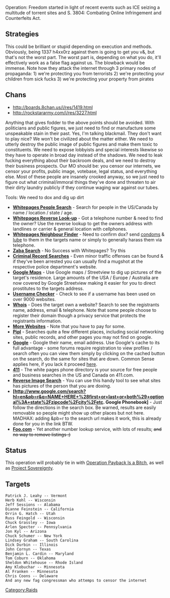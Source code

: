 Operation: Freedom started in light of recent events such as ICE seizing a multitude of torrent sites and S. 3804: Combating Online Infringement and Counterfeits Act.
== Strategies==
This could be brilliant or stupid depending on execution and methods. Obviously, being 1337 h4xx0rz against them is going to get you v&, but that's not the worst part. The worst part is, depending on what you do, it'll effectively work as a false flag against us. The blowback would be immense. Note how they attack the internet through 3 primary nodes of propaganda:
1) we're protecting you from terrorists
2) we're protecting your children from sick fucks
3) we're protecting your property from pirates

==Chans==
*http://boards.8chan.us/i/res/1419.html
*http://rockstararmy.com/i/res/3227.html


Anything that gives fodder to the above points should be avoided. With politicians and public figures, we just need to find or manufacture some unspeakable stain in their past. Yes, I'm talking blackmail. They don't want to play nice? We won't be civilized about the matter either. We need to utterly destroy the public image of public figures and make them toxic to constituents. We need to expose lobbyists and special interests likewise so they have to operate in broad day instead of the shadows. We need to leak fucking everything about their backroom deals, and we need to destroy their business prospects. Our MO should be: you censor our internets, we censor your profits, public image, votebase, legal status, and everything else. Most of these people are insanely crooked anyway, so we just need to figure out what criminal/immoral things they've done and threaten to air their dirty laundry publicly if they continue waging war against our tubes.

Tools: We need to dox and dig up dirt
*'''[http://www.whitepages.com/person Whitepages People Search]''' - Search for people in the US/Canada by name / location / state / age.  
*'''[http://www.whitepages.com/reverse-lookup Whitepages Reverse Look-up]''' - Got a telephone number & need to find the owner? Use the reverse lookup to get the owners address with landlines or carrier & general location with cellphones.
*'''[http://www.whitepages.com/find_neighbors Whitepages Neighbour Finder]''' - Need to confirm dox? send [http://www.trojancondoms.com/Product/FreeSample.aspx condoms] & [http://www.astroglide.com/SampleRequest.asp lube] to them in the targets name or simply to generally harass them via telephone.
*'''[http://www.zabasearch.com/ Zaba Search]''' - No Success with Whitepages? Try this 
*'''[http://www.criminalsearches.com/ Criminal Record Searches]''' - Even minor traffic offenses can be found & if they've been arrested you can usually find a mugshot at the respective police department's website.
*'''[http://www.maps.google.com Google Maps]''' - Use Google maps / Streetview to dig up pictures of the target's residence. Large amounts of the USA / Europe / Australia are now covered by Google Streetview making it easier for you to direct prostitutes to the targets address.
*'''[http://www.checkusernames.com/ Username Checker]''' - Check to see if a username has been used on over 9000 websites.
*'''[http://www.whois.sc Whois]''' - Does the target own a website? Search to see the registrants name, address, email & telephone. Note that some people choose to register their domain though a privacy service that protects the registrants information.
*'''[http://www.howtofindapersontoday.com/21-amazing-free-websites-to-locate-anyone More Websites]''' - Note that you have to pay for some.
*'''[http://www.pipl.com Pipl]''' - Searches quite a few different places, including social networking sites, public records, and other pages you may not find on google.
*'''[http://www.Google.com Google]''' - Google their name, email address. Use Google's cache to its full advantage - some forums require registration to view profiles / search often you can view them simply by clicking on the cached button on the search, do the same for sites that are down. Common Sense applies here, if you lack it proceed [http://www.google.com/help/basics.html here].
*'''[http://www.411.com/ 411]''' - The white pages phone directory is your source for free people and business searches in the US and Canada on 411.com.
*'''[http://tineye.com/ Reverse Image Search]''' - You can use this handy tool to see what sites has pictures of the person that you are doxing.
*'''[http://www.google.com/search?hl=en&pb=r&q=NAME+HERE+%28first+or+last+or+both%29+optional%3A+state%2Fzipcode%2Fcity%2Fetc. Google Phonebook]''' - Just follow the directions in the search box. Be warned, results are easily removable so people might show up other places but not here. MADHAX: adding &pb=r to the search url makes it work, this is already done for you in the link BTW.
*'''[http://www.foo.com/ Foo.com]''' - Yet another number lookup service, with lots of results; <del>and no way to remove listings :)</del>



== Status ==




This operation will probably tie in with [[Operation Payback Is a Bitch]], as well as [[Project Sovereignty]].


== Targets ==
 Patrick J. Leahy -- Vermont
 Herb Kohl -- Wisconsin
 Jeff Sessions -- Alabama
 Dianne Feinstein -- California
 Orrin G. Hatch -- Utah
 Russ Feingold -- Wisconsin
 Chuck Grassley -- Iowa
 Arlen Specter -- Pennsylvania
 Jon Kyl -- Arizona
 Chuck Schumer -- New York
 Lindsey Graham -- South Carolina
 Dick Durbin -- Illinois
 John Cornyn -- Texas
 Benjamin L. Cardin -- Maryland
 Tom Coburn -- Oklahoma
 Sheldon Whitehouse -- Rhode Island
 Amy Klobuchar -- Minnesota
 Al Franken -- Minnesota
 Chris Coons -- Delaware
 And any new fag congressman who attemps to censor the internet
[[Category:Raids]]